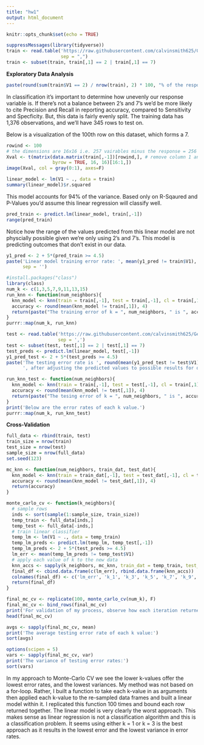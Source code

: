 ```yaml
---
title: "hw1"
output: html_document
---
```


```r
knitr::opts_chunk$set(echo = TRUE)
```

```r
suppressMessages(library(tidyverse))
train <- read.table('https://raw.githubusercontent.com/calvinsmith625/GeorgiaTech/main/Data%20Mining%20HW%201/train.csv',
                    sep = ",")
train <- subset(train, train[,1] == 2 | train[,1] == 7)
```

**Exploratory Data Analysis**

```r
paste(round(sum(train$V1 == 2) / nrow(train), 2) * 100, "% of the response variable are 2's while the rest are 7's.", sep = '')
```

In classification it's important to determine how unevenly our response variable is. If there's not a balance between 2's and 7's we'd be more likely to cite Precision and Recall in reporting accuracy, compared to Sensitivity and Specficity. But, this data is fairly evenly split. The training data has 1,376 observations, and we'll have 345 rows to test on.

Below is a visualization of the 100th row on this dataset, which forms a 7.

```r
rowind <- 100
# the dimensions are 16x16 i.e. 257 vairables minus the response = 256 ... sqrt(256) = 16
Xval <- t(matrix(data.matrix(train[,-1])[rowind,], # remove column 1 and obtain desired row
                 byrow = TRUE, 16, 16)[16:1,])
image(Xval, col = gray(0:1), axes=F)
```

```r
linear_model <- lm(V1 ~ ., data = train)
summary(linear_model)$r.squared
```

This model accounts for 94% of the variance. Based only on R-Sqaured and P-Values you'd assume this linear regression will classify well.

```r
pred_train <- predict.lm(linear_model, train[,-1])
range(pred_train)
```

Notice how the range of the values predicted from this linear model are not physcially possible given we're only using 2's and 7's. This model is predicting outcomes that don't exist in our data.


```r
y1_pred <- 2 + 5*(pred_train >= 4.5)
paste('Linear model training error rate: ', mean(y1_pred != train$V1), ' after adjusting the outcomes to be possible for our scenario.',
      sep = '')
```

```r
#install.packages("class")
library(class)
num_k <- c(1,3,5,7,9,11,13,15)
run_knn <- function(num_neighbors){
  knn_model <- knn(train = train[,-1], test = train[,-1], cl = train[,1], k = num_neighbors)
  accuracy <- round(mean(knn_model != train[,1]), 4)
  return(paste("The training error of k = ", num_neighbors, " is ", accuracy, "%.", sep = ''))
}
purrr::map(num_k, run_knn)
```

```r
test <- read.table('https://raw.githubusercontent.com/calvinsmith625/GeorgiaTech/main/Data%20Mining%20HW%201/test.csv',
                   sep = ',')
test <- subset(test, test[,1] == 2 | test[,1] == 7)
test_preds <- predict.lm(linear_model, test[,-1])
y1_pred_test <- 2 + 5*(test_preds >= 4.5)
paste('The testing error rate is ', round(mean(y1_pred_test != test$V1),3),
      ', after adjusting the predicted values to possible results for our scenario.', sep = '')
```

```r
run_knn_test <- function(num_neighbors){
  knn_model <- knn(train = train[,-1], test = test[,-1], cl = train[,1], k = num_neighbors)
  accuracy <- round(mean(knn_model != test[,1]), 4)
  return(paste("The tesing error of k = ", num_neighbors, " is ", accuracy, sep = ''))
}
print('Below are the error rates of each k value.')
purrr::map(num_k, run_knn_test)
```

**Cross-Validation**

```r
full_data <- rbind(train, test)
train_size = nrow(train)
test_size = nrow(test)
sample_size = nrow(full_data)
set.seed(123)
```

```r
mc_knn <- function(num_neighbors, train_dat, test_dat){
  knn_model <- knn(train = train_dat[,-1], test = test_dat[,-1], cl = train_dat[,1], k = num_neighbors)
  accuracy <- round(mean(knn_model != test_dat[,1]), 4)
  return(accuracy)
}
```


```r
monte_carlo_cv <- function(k_neighbors){
  # sample rows
  inds <- sort(sample(1:sample_size, train_size))
  temp_train <- full_data[inds,]
  temp_test <- full_data[-inds,]
  # train linear classifier
  temp_lm <- lm(V1 ~ ., data = temp_train)
  temp_lm_preds <- predict.lm(temp_lm, temp_test[,-1])
  temp_lm_preds <- 2 + 5*(test_preds >= 4.5)
  lm_err <- mean(temp_lm_preds != temp_test$V1)
  # apply each value of k to the new data
  knn_accs <- sapply(k_neighbors, mc_knn, train_dat = temp_train, test_dat = temp_test)
  final_df <- cbind.data.frame(c(lm_err), rbind.data.frame(knn_accs))
  colnames(final_df) <- c('lm_err', 'k_1', 'k_3', 'k_5', 'k_7', 'k_9', 'k_11', 'k_13', 'k_15')
  return(final_df)
}
```

```r
final_mc_cv <- replicate(100, monte_carlo_cv(num_k), F)
final_mc_cv <- bind_rows(final_mc_cv)
print('For validation of my process, observe how each iteration returned a different result.')
head(final_mc_cv)
```

```r
avgs <- sapply(final_mc_cv, mean)
print('The average testing error rate of each k value:')
sort(avgs)
```

```r
options(scipen = 5)
vars <- sapply(final_mc_cv, var)
print('The variance of testing error rates:')
sort(vars)
```

In my approach to Monte-Carlo CV we see the lower k-values offer the lowest error rates, and the lowest variances. My method was not based on a for-loop. Rather, I built a function to take each k-value in as arguments then applied each k-value to the re-sampled data frames and built a linear model within it. I replicated this function 100 times and bound each row returned together. The linear model is very clearly the worst approach. This makes sense as linear regression is not a classification algorithm and this is a classification problem. It seems using either k = 1 or k = 3 is the best approach as it results in the lowest error and the lowest variance in error rates.

